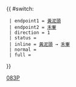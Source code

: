 {{ #switch: {{{format|}}}
  | endpoint1 = [[黃泥頭公共運輸交匯處|黃泥頭]]
  | endpoint2 = [[禾輋巴士總站|禾輋]]
  | direction = 1
  | status = {{HK Bus Status|M}}
  | inline = [[黃泥頭公共運輸交匯處|黃泥頭]] → [[禾輋巴士總站|禾輋]]
  | normal =
  | full =
}}<noinclude>[[Category:九龍巴士路線模板|083P]]</noinclude>
